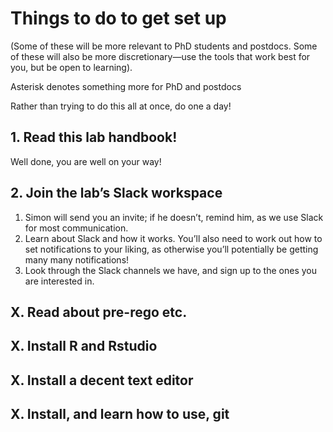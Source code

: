 # Things to do to get set up

(Some of these will be more relevant to PhD students and postdocs. Some of these will also be more discretionary---use the tools that work best for you, but be open to learning).

Asterisk denotes something more for PhD and postdocs

Rather than trying to do this all at once, do one a day!

## 1. Read this lab handbook!

Well done, you are well on your way!

## 2. Join the lab's Slack workspace

1. Simon will send you an invite; if he doesn't, remind him, as we use Slack for most communication.
2. Learn about Slack and how it works. You'll also need to work out how to set notifications to your liking, as otherwise you'll potentially be getting many many notifications!
3. Look through the Slack channels we have, and sign up to the ones you are interested in.

## X. Read about pre-rego etc.

## X. Install R and Rstudio

<!-- (For PhD students) Include troubleshooting for installing on University laptops. 
Specifically, Michael Wilson's guide and Opening R with Administrater permissions (Matt can write this) -->

## X. Install a decent text editor

<!-- For LaTeX, can include Anthony's Slack message on tools to use -->

## X. Install, and learn how to use, git

